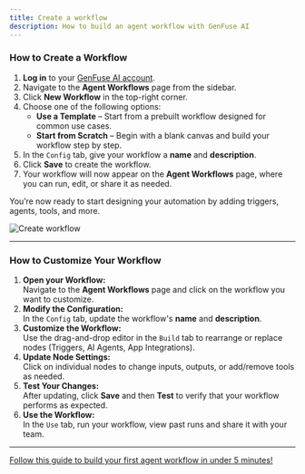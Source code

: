 ```yaml
---
title: Create a workflow
description: How to build an agent workflow with GenFuse AI
---
```


### How to Create a Workflow

1. **Log in** to your [GenFuse AI account](https://genfuseai.com/sign-up).  
2. Navigate to the **Agent Workflows** page from the sidebar.  
3. Click **New Workflow** in the top-right corner.  
4. Choose one of the following options:  
   - **Use a Template** – Start from a prebuilt workflow designed for common use cases.  
   - **Start from Scratch** – Begin with a blank canvas and build your workflow step by step.  
5. In the `Config` tab, give your workflow a **name** and **description**.  
6. Click **Save** to create the workflow.  
7. Your workflow will now appear on the **Agent Workflows** page, where you can run, edit, or share it as needed.

You’re now ready to start designing your automation by adding triggers, agents, tools, and more.

<Frame>
  <img src="/images/create-workflow.png" alt="Create workflow" />
</Frame>

---

### How to Customize Your Workflow

1. **Open your Workflow:**  
   Navigate to the **Agent Workflows** page and click on the workflow you want to customize.
2. **Modify the Configuration:**  
   In the `Config` tab, update the workflow's **name** and **description**.
3. **Customize the Workflow:**  
   Use the drag-and-drop editor in the `Build` tab to rearrange or replace nodes (Triggers, AI Agents, App Integrations).
4. **Update Node Settings:**  
   Click on individual nodes to change inputs, outputs, or add/remove tools as needed.
5. **Test Your Changes:**  
   After updating, click **Save** and then **Test** to verify that your workflow performs as expected.
6. **Use the Workflow:**  
   In the `Use` tab, run your workflow, view past runs and share it with your team.

---

[Follow this guide to build your first agent workflow in under 5 minutes!](/quickstart)